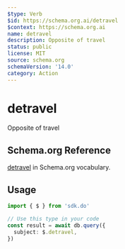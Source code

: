 ```yaml
---
$type: Verb
$id: https://schema.org.ai/detravel
$context: https://schema.org.ai
name: detravel
description: Opposite of travel
status: public
license: MIT
source: schema.org
schemaVersion: '14.0'
category: Action
---
```


# detravel

Opposite of travel

## Schema.org Reference

[detravel](https://schema.org/TravelAction) in Schema.org vocabulary.

## Usage

```typescript
import { $ } from 'sdk.do'

// Use this type in your code
const result = await db.query({
  subject: $.detravel,
})
```
